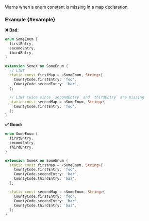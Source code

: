 
<RuleDetails version="4.7.0" severity="warning" />

Warns when a enum constant is missing in a map declaration.

### Example {#example}

**❌ Bad:**

```dart
enum SomeEnum {
  firstEntry,
  secondEntry,
  thirdEntry,
}

extension SomeX on SomeEnum {
  // LINT
  static const firstMap = <SomeEnum, String>{
    CountyCode.firstEntry: 'foo',
    CountyCode.secondEntry: 'bar',
  };

  // LINT twice since `secondEntry` and `thirdEntry` are missing
  static const secondMap = <SomeEnum, String>{
    CountyCode.firstEntry: 'foo',
  };
}
```

**✅ Good:**

```dart
enum SomeEnum {
  firstEntry,
  secondEntry,
  thirdEntry,
}

extension SomeX on SomeEnum {
  static const firstMap = <SomeEnum, String>{
    CountyCode.firstEntry: 'foo',
    CountyCode.secondEntry: 'bar',
    CountyCode.thirdEntry: 'baz',
  };

  static const secondMap = <SomeEnum, String>{
    CountyCode.firstEntry: 'foo',
    CountyCode.secondEntry: 'bar',
    CountyCode.thirdEntry: 'baz',
  };
}
```
